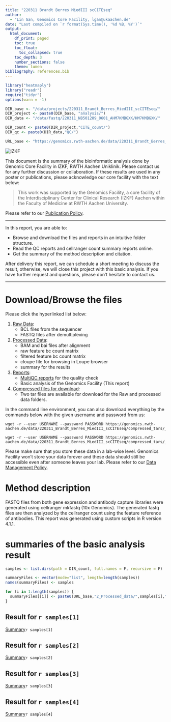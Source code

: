 ```yaml
---
title: "220311 Brandt Berres MiedIII scCITEseq"
author:
  - "Lin Gan, Genomics Core Facility, lgan@ukaachen.de"
date: "Last compiled on `r format(Sys.time(), '%d %B, %Y')`"
output:
  html_document:
    df_print: paged
    toc: true
    toc_float:
      toc_collapsed: true
    toc_depth: 3
    number_sections: false
    theme: lumen
bibliography: references.bib
---
```


```r
library("heatmaply")
library("readr")
require("tidyr")
options(warn = -1)

DIR_base <- "/data/projects/220311_Brandt_Berres_MiedIII_scCITEseq/"
DIR_project <- paste0(DIR_base, "analysis/")
DIR_data <- "/data/fastq/220311_NB501289_0601_AHM7KMBGXK/HM7KMBGXK/"

DIR_count <- paste0(DIR_project,"CITE_count/")
DIR_qc <- paste0(DIR_data,"QC/")

URL_base <- "https://genomics.rwth-aachen.de/data/220311_Brandt_Berres_MiedIII_scCITEseq/"


```


![](https://www.medizin.rwth-aachen.de/global/show_document.asp?id=aaaaaaaaaawfyoe "IZKF")

This document is the summary of the bioinformatic analysis done by Genomic Core Facility in IZKF, RWTH Aachen Uniklinik. Please contact us for any further discussion or collaboration. If these results are used in any poster or publications, please acknowledge our core facility with the text below:

> This work was supported by the Genomics Facility, a core facility of the Interdisciplinary Center for Clinical Research (IZKF) Aachen within the Faculty of Medicine at RWTH Aachen University.

Please refer to our [Publication Policy](https://genomics.rwth-aachen.de/services/publication-policy/).


***

In this report, you are able to:

* Browse and download the files and reports in an intuitive folder structure.
* Read the QC reports and cellranger count summary reports online.
* Get the summary of the method description and citation.

After delivery this report, we can schedule a short meeting to discuss the result, otherwise, we will close this project with this basic analysis. If you have further request and questions, please don't hesitate to contact us.

***

# Download/Browse the files

Please click the hyperlinked list below:

1. [Raw Data](https://genomics.rwth-aachen.de/data/220311_Brandt_Berres_MiedIII_scCITEseq/1_Raw_data):
    * BCL files from the sequencer
    * FASTQ files after demultiplexing
2. [Processed Data](https://genomics.rwth-aachen.de/data/220311_Brandt_Berres_MiedIII_scCITEseq/2_Processed_data):
    * BAM and bai files after alignment
    * raw feature bc count matrix 
    * filtered feature bc count matrix
    * cloupe file for browsing in Loupe browser
    * summary for the results
3. [Reports](https://genomics.rwth-aachen.de/data/220311_Brandt_Berres_MiedIII_scCITEseq/3_Reports):
    * [MultiQC reports](https://genomics.rwth-aachen.de/data/220311_Brandt_Berres_MiedIII_scCITEseq/3_Reports/Multiqc/Genomics-Facility-IZKF-Aachen-sequencing-quality-report_multiqc_report.html) for the quality check
    * Basic analysis of the Genomics Facility (This report)
4. [Compressed files for download](https://genomics.rwth-aachen.de/data/220311_Brandt_Berres_MiedIII_scCITEseq/compressed_tars):
    * Two tar files are available for download for the Raw and processed data folders.

In the command line environment, you can also download everything by the commands below with the given username and password from us:

```
wget -r --user USERNAME --password PASSWORD https://genomics.rwth-aachen.de/data/220311_Brandt_Berres_MiedIII_scCITEseq/compressed_tars/_1_Raw_data.tar.gz

wget -r --user USERNAME --password PASSWORD https://genomics.rwth-aachen.de/data/220311_Brandt_Berres_MiedIII_scCITEseq/compressed_tars/_2_Processed_data.tar.gz
```

Please make sure that you store these data in a lab-wise level. Genomics Facility won't store your data forever and these data should still be accessible even after someone leaves your lab. Please refer to our [Data Management Policy](https://genomics.rwth-aachen.de/services/data-management-policy/).

# Method description

FASTQ files from both gene expression and antibody capture libraries were generated using cellranger mkfastq (10x Genomics). The generated fastq files are then analyzed by the cellranger count using the feature reference of antibodies. This report was generated using custom scripts in R version 4.1.1. 


# summaries of the basic analysis result



```r

samples <- list.dirs(path = DIR_count, full.names = F, recursive = F)

summaryFiles <- vector(mode="list", length=length(samples))
names(summaryFiles) <- samples

for (i in 1:length(samples)) {
  summaryFiles[[i]] <- paste0(URL_base,"2_Processed_data/",samples[i],"/web_summary.html")
}

```

## Result for `r samples[1]`

[Summary](`r summaryFiles[[1]]`)`r samples[1]` 

## Result for `r samples[2]`

[Summary](`r summaryFiles[[2]]`)`r samples[2]`

## Result for `r samples[3]`

[Summary](`r summaryFiles[[3]]`)`r samples[3]`

## Result for `r samples[4]`

[Summary](`r summaryFiles[[4]]`)`r samples[4]`
